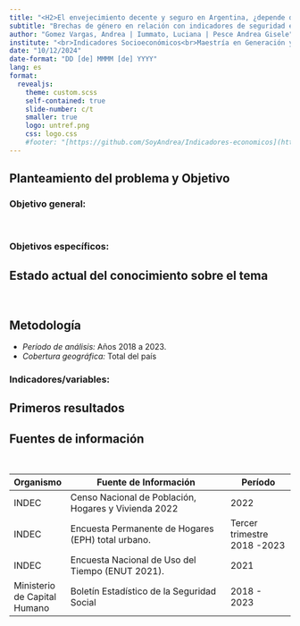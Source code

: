 ```yaml
---
title: "<H2>El envejecimiento decente y seguro en Argentina, ¿depende del género?</H2>"
subtitle: "Brechas de género en relación con indicadores de seguridad económica para la población en edad jubilatoria. Argentina, 2018-2023."
author: "Gomez Vargas, Andrea | Iummato, Luciana | Pesce Andrea Gisele"
institute: "<br>Indicadores Socioeconómicos<br>Maestría en Generación y Análisis de Información Estadística<br> UNTREF"
date: "10/12/2024"
date-format: "DD [de] MMMM [de] YYYY"
lang: es
format: 
  revealjs: 
    theme: custom.scss
    self-contained: true
    slide-number: c/t
    smaller: true
    logo: untref.png
    css: logo.css
    #footer: "[https://github.com/SoyAndrea/Indicadores-economicos](https://github.com/SoyAndrea/Indicadores-economicos)"
---
```


## Planteamiento del problema y Objetivo

### Objetivo general:
 
 
<br>

### Objetivos específicos:








## Estado actual del conocimiento sobre el tema
<br>



## Metodología 

- *Período de análisis:* Años 2018 a 2023.
- *Cobertura geográfica:* Total del país

###  Indicadores/variables:
 


## Primeros resultados

::: {.panel-tabset}






:::

## Fuentes de información
<br>

| Organismo            | Fuente de Información   | Período | 
|------- |----------------------|---------|
| INDEC |  Censo Nacional de Población, Hogares y Vivienda 2022 | 2022| 
| INDEC | Encuesta Permanente de Hogares (EPH) total urbano.     | Tercer trimestre 2018 -2023 | 
| INDEC |  Encuesta Nacional de Uso del Tiempo (ENUT 2021). | 2021 | 
| Ministerio de Capital Humano | Boletín Estadístico de la Seguridad Social | 2018 - 2023 | 



